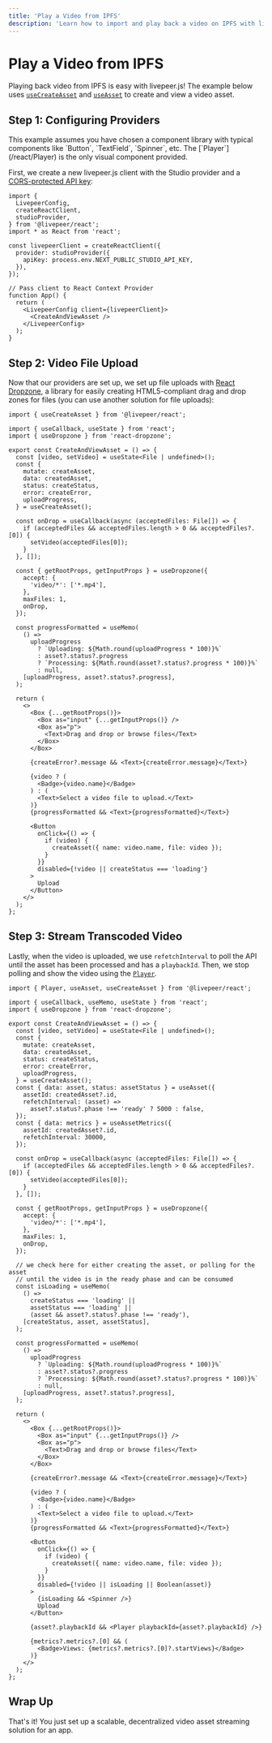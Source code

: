 ```yaml
---
title: 'Play a Video from IPFS'
description: 'Learn how to import and play back a video on IPFS with livepeer.js'
---
```



# Play a Video from IPFS

Playing back video from IPFS is easy with livepeer.js! The example below uses [`useCreateAsset`](/react/hooks/useCreateAsset)
and [`useAsset`](/react/hooks/useAsset) to create and view a video asset.

<IpfsPlayback />

## Step 1: Configuring Providers

<Callout>
  This example assumes you have chosen a component library with typical
  components like `Button`, `TextField`, `Spinner`, etc. The
  [`Player`](/react/Player) is the only visual component provided.
</Callout>

First, we create a new livepeer.js client with the Studio provider and a [CORS-protected API key](/react/providers/studio#apikey):

```tsx
import {
  LivepeerConfig,
  createReactClient,
  studioProvider,
} from '@livepeer/react';
import * as React from 'react';

const livepeerClient = createReactClient({
  provider: studioProvider({
    apiKey: process.env.NEXT_PUBLIC_STUDIO_API_KEY,
  }),
});

// Pass client to React Context Provider
function App() {
  return (
    <LivepeerConfig client={livepeerClient}>
      <CreateAndViewAsset />
    </LivepeerConfig>
  );
}
```

## Step 2: Video File Upload

Now that our providers are set up, we set up file uploads with [React Dropzone](https://react-dropzone.js.org/),
a library for easily creating HTML5-compliant drag and drop zones for files (you can use another solution for file uploads):

```tsx
import { useCreateAsset } from '@livepeer/react';

import { useCallback, useState } from 'react';
import { useDropzone } from 'react-dropzone';

export const CreateAndViewAsset = () => {
  const [video, setVideo] = useState<File | undefined>();
  const {
    mutate: createAsset,
    data: createdAsset,
    status: createStatus,
    error: createError,
    uploadProgress,
  } = useCreateAsset();

  const onDrop = useCallback(async (acceptedFiles: File[]) => {
    if (acceptedFiles && acceptedFiles.length > 0 && acceptedFiles?.[0]) {
      setVideo(acceptedFiles[0]);
    }
  }, []);

  const { getRootProps, getInputProps } = useDropzone({
    accept: {
      'video/*': ['*.mp4'],
    },
    maxFiles: 1,
    onDrop,
  });

  const progressFormatted = useMemo(
    () =>
      uploadProgress
        ? `Uploading: ${Math.round(uploadProgress * 100)}%`
        : asset?.status?.progress
        ? `Processing: ${Math.round(asset?.status?.progress * 100)}%`
        : null,
    [uploadProgress, asset?.status?.progress],
  );

  return (
    <>
      <Box {...getRootProps()}>
        <Box as="input" {...getInputProps()} />
        <Box as="p">
          <Text>Drag and drop or browse files</Text>
        </Box>
      </Box>

      {createError?.message && <Text>{createError.message}</Text>}

      {video ? (
        <Badge>{video.name}</Badge>
      ) : (
        <Text>Select a video file to upload.</Text>
      )}
      {progressFormatted && <Text>{progressFormatted}</Text>}

      <Button
        onClick={() => {
          if (video) {
            createAsset({ name: video.name, file: video });
          }
        }}
        disabled={!video || createStatus === 'loading'}
      >
        Upload
      </Button>
    </>
  );
};
```

## Step 3: Stream Transcoded Video

Lastly, when the video is uploaded, we use `refetchInterval` to poll the API until the asset has been processed and
has a `playbackId`. Then, we stop polling and show the video using the [`Player`](/react/Player).

```tsx
import { Player, useAsset, useCreateAsset } from '@livepeer/react';

import { useCallback, useMemo, useState } from 'react';
import { useDropzone } from 'react-dropzone';

export const CreateAndViewAsset = () => {
  const [video, setVideo] = useState<File | undefined>();
  const {
    mutate: createAsset,
    data: createdAsset,
    status: createStatus,
    error: createError,
    uploadProgress,
  } = useCreateAsset();
  const { data: asset, status: assetStatus } = useAsset({
    assetId: createdAsset?.id,
    refetchInterval: (asset) =>
      asset?.status?.phase !== 'ready' ? 5000 : false,
  });
  const { data: metrics } = useAssetMetrics({
    assetId: createdAsset?.id,
    refetchInterval: 30000,
  });

  const onDrop = useCallback(async (acceptedFiles: File[]) => {
    if (acceptedFiles && acceptedFiles.length > 0 && acceptedFiles?.[0]) {
      setVideo(acceptedFiles[0]);
    }
  }, []);

  const { getRootProps, getInputProps } = useDropzone({
    accept: {
      'video/*': ['*.mp4'],
    },
    maxFiles: 1,
    onDrop,
  });

  // we check here for either creating the asset, or polling for the asset
  // until the video is in the ready phase and can be consumed
  const isLoading = useMemo(
    () =>
      createStatus === 'loading' ||
      assetStatus === 'loading' ||
      (asset && asset?.status?.phase !== 'ready'),
    [createStatus, asset, assetStatus],
  );

  const progressFormatted = useMemo(
    () =>
      uploadProgress
        ? `Uploading: ${Math.round(uploadProgress * 100)}%`
        : asset?.status?.progress
        ? `Processing: ${Math.round(asset?.status?.progress * 100)}%`
        : null,
    [uploadProgress, asset?.status?.progress],
  );

  return (
    <>
      <Box {...getRootProps()}>
        <Box as="input" {...getInputProps()} />
        <Box as="p">
          <Text>Drag and drop or browse files</Text>
        </Box>
      </Box>

      {createError?.message && <Text>{createError.message}</Text>}

      {video ? (
        <Badge>{video.name}</Badge>
      ) : (
        <Text>Select a video file to upload.</Text>
      )}
      {progressFormatted && <Text>{progressFormatted}</Text>}

      <Button
        onClick={() => {
          if (video) {
            createAsset({ name: video.name, file: video });
          }
        }}
        disabled={!video || isLoading || Boolean(asset)}
      >
        {isLoading && <Spinner />}
        Upload
      </Button>

      {asset?.playbackId && <Player playbackId={asset?.playbackId} />}

      {metrics?.metrics?.[0] && (
        <Badge>Views: {metrics?.metrics?.[0]?.startViews}</Badge>
      )}
    </>
  );
};
```

## Wrap Up

That's it! You just set up a scalable, decentralized video asset streaming solution for an app.
